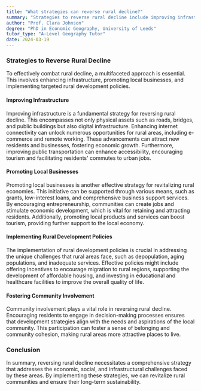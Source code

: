 ```yaml
---
title: "What strategies can reverse rural decline?"
summary: "Strategies to reverse rural decline include improving infrastructure, promoting local businesses, and implementing rural development policies."
author: "Prof. Clara Johnson"
degree: "PhD in Economic Geography, University of Leeds"
tutor_type: "A-Level Geography Tutor"
date: 2024-03-19
---
```


### Strategies to Reverse Rural Decline

To effectively combat rural decline, a multifaceted approach is essential. This involves enhancing infrastructure, promoting local businesses, and implementing targeted rural development policies.

#### Improving Infrastructure

Improving infrastructure is a fundamental strategy for reversing rural decline. This encompasses not only physical assets such as roads, bridges, and public buildings but also digital infrastructure. Enhancing internet connectivity can unlock numerous opportunities for rural areas, including e-commerce and remote working. These advancements can attract new residents and businesses, fostering economic growth. Furthermore, improving public transportation can enhance accessibility, encouraging tourism and facilitating residents' commutes to urban jobs.

#### Promoting Local Businesses

Promoting local businesses is another effective strategy for revitalizing rural economies. This initiative can be supported through various means, such as grants, low-interest loans, and comprehensive business support services. By encouraging entrepreneurship, communities can create jobs and stimulate economic development, which is vital for retaining and attracting residents. Additionally, promoting local products and services can boost tourism, providing further support to the local economy.

#### Implementing Rural Development Policies

The implementation of rural development policies is crucial in addressing the unique challenges that rural areas face, such as depopulation, aging populations, and inadequate services. Effective policies might include offering incentives to encourage migration to rural regions, supporting the development of affordable housing, and investing in educational and healthcare facilities to improve the overall quality of life.

#### Fostering Community Involvement

Community involvement plays a vital role in reversing rural decline. Encouraging residents to engage in decision-making processes ensures that development strategies align with the needs and aspirations of the local community. This participation can foster a sense of belonging and community cohesion, making rural areas more attractive places to live.

### Conclusion

In summary, reversing rural decline necessitates a comprehensive strategy that addresses the economic, social, and infrastructural challenges faced by these areas. By implementing these strategies, we can revitalize rural communities and ensure their long-term sustainability.
    